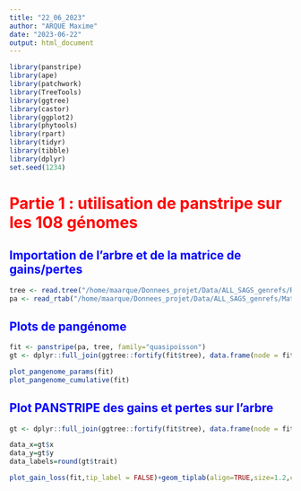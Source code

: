 ```yaml
---
title: "22_06_2023"
author: "ARQUE Maxime"
date: "2023-06-22"
output: html_document
---
```


```r
library(panstripe)
library(ape)
library(patchwork)
library(TreeTools)
library(ggtree)
library(castor)
library(ggplot2)
library(phytools)
library(rpart)
library(tidyr)
library(tibble)
library(dplyr)
set.seed(1234)
```

# <span style="color:red"> Partie 1 : utilisation de panstripe sur les 108 génomes </span>

## <span style="color:blue"> Importation de l'arbre et de la matrice de gains/pertes </span>

```r
tree <- read.tree("/home/maarque/Donnees_projet/Data/ALL_SAGS_genrefs/RAxML_bestTree.ALL_concatenated_cogs.nwk")
pa <- read_rtab("/home/maarque/Donnees_projet/Data/ALL_SAGS_genrefs/Matrice_fusionnee.tsv")
```

## <span style="color:blue"> Plots de pangénome </span>

```r
fit <- panstripe(pa, tree, family="quasipoisson")
gt <- dplyr::full_join(ggtree::fortify(fit$tree), data.frame(node = fit$tree$edge[,2], trait = fit$data$acc), by = "node")

plot_pangenome_params(fit)
plot_pangenome_cumulative(fit)
```

## <span style="color:blue"> Plot PANSTRIPE des gains et pertes sur l'arbre </span>

```r
gt <- dplyr::full_join(ggtree::fortify(fit$tree), data.frame(node = fit$tree$edge[,2], trait = fit$data$acc), by = "node")

data_x=gt$x
data_y=gt$y
data_labels=round(gt$trait)

plot_gain_loss(fit,tip_label = FALSE)+geom_tiplab(align=TRUE,size=1.2,color="black")+ geom_text(aes(data_x,data_y),label=data_labels, check_overlap = FALSE, color="red", size=2,hjust=-0.5,vjust=-0.3)

```

